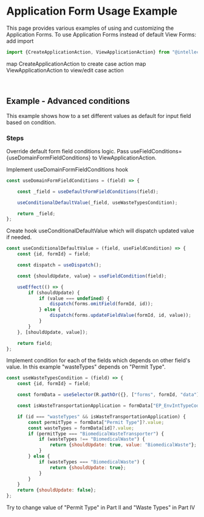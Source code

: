 
<Meta title="Examples/Components/Application Form/Conditions/README"/>

# Application Form Usage Example

This page provides various examples of using and customizing the Application Forms.
To use Application Forms instead of default View Forms:
add import
```jsx
import {CreateApplicationAction, ViewApplicationAction} from "@intellective/forms";
```

map CreateApplicationAction to create case action
map ViewApplicationAction to view/edit case action

<br/>

## Example - Advanced conditions

This example shows how to a set different values as default for input field based on condition.

### Steps

Override default form field conditions logic. Pass useFieldConditions={useDomainFormFieldConditions} to ViewApplicationAction.

Implement useDomainFormFieldConditions hook

```jsx
const useDomainFormFieldConditions = (field) => {

	const _field = useDefaultFormFieldConditions(field);

	useConditionalDefaultValue(_field, useWasteTypesCondition);

	return _field;
};
```

Create hook useConditionalDefaultValue which will dispatch updated value if needed.

```jsx
const useConditionalDefaultValue = (field, useFieldCondition) => {
	const {id, formId} = field;

	const dispatch = useDispatch();

	const {shouldUpdate, value} = useFieldCondition(field);

	useEffect(() => {
		if (shouldUpdate) {
			if (value === undefined) {
				dispatch(forms.omitField(formId, id));
			} else {
				dispatch(forms.updateFieldValue(formId, id, value));
			}
		}
	}, [shouldUpdate, value]);

	return field;
};
```

Implement condition for each of the fields which depends on other field's value. In this example "wasteTypes" depends on "Permit Type".
```jsx
const useWasteTypesCondition = (field) => {
	const {id, formId} = field;

	const formData = useSelector(R.pathOr({}, ["forms", formId, "data"]));

	const isWasteTransportationApplication = formData["EP_EnvIntTypeCode"]?.value === 'A-TR';

	if (id === "wasteTypes" && isWasteTransportationApplication) {
		const permitType = formData["Permit Type"]?.value;
		const wasteTypes = formData[id]?.value;
		if (permitType === "BiomedicalWasteTransporter") {
			if (wasteTypes !== "BiomedicalWaste") {
				return {shouldUpdate: true, value: "BiomedicalWaste"};
			}
		} else {
			if (wasteTypes === "BiomedicalWaste") {
				return {shouldUpdate: true};
			}
		}
	}
	return {shouldUpdate: false};
};
```

Try to change value of "Permit Type" in Part II and "Waste Types" in Part IV
